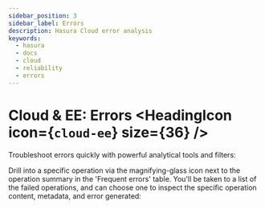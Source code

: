```yaml
---
sidebar_position: 3
sidebar_label: Errors
description: Hasura Cloud error analysis
keywords:
  - hasura
  - docs
  - cloud
  - reliability
  - errors
---
```



# Cloud & EE: Errors <HeadingIcon icon={`cloud-ee`} size={36} />

Troubleshoot errors quickly with powerful analytical tools and filters:

<Thumbnail src='/img/graphql/cloud/metrics/pro-tab-errors.png' alt='Hasura Cloud Console errors tab' />

Drill into a specific operation via the magnifying-glass icon next to the operation summary in the 'Frequent errors'
table. You'll be taken to a list of the failed operations, and can choose one to inspect the specific operation content,
metadata, and error generated:

<Thumbnail src='/img/graphql/cloud/metrics/inspect-error.png' alt='Hasura Cloud Console inspect a failed operation' />
